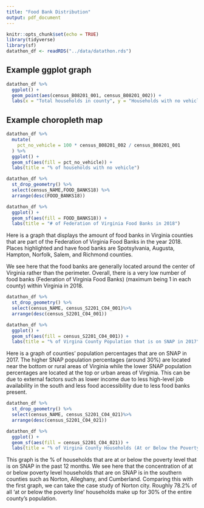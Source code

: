 ```yaml
---
title: "Food Bank Distribution"
output: pdf_document
---
```


```r
knitr::opts_chunk$set(echo = TRUE)
library(tidyverse)
library(sf)
datathon_df <- readRDS("../data/datathon.rds")
```

## Example ggplot graph

```r
datathon_df %>%
  ggplot() +
  geom_point(aes(census_B08201_001, census_B08201_002)) +
  labs(x = "Total households in county", y = "Households with no vehicles")
```

## Example choropleth map

```r
datathon_df %>%
  mutate(
    pct_no_vehicle = 100 * census_B08201_002 / census_B08201_001
  ) %>%
  ggplot() +
  geom_sf(aes(fill = pct_no_vehicle)) +
  labs(title = "% of households with no vehicle")
```

```r
datathon_df %>%
  st_drop_geometry() %>%
  select(census_NAME,FOOD_BANKS18) %>%
  arrange(desc(FOOD_BANKS18))
```
```r
datathon_df %>%
  ggplot() +
  geom_sf(aes(fill = FOOD_BANKS18)) +
  labs(title = "# of Federation of Virginia Food Banks in 2018")
```
Here is a graph that displays the amount of food banks in Virginia counties that are part of the Federation of Virginia Food Banks in the year 2018. Places highlighted and have food banks are Spotsylvania, Augusta, Hampton, Norfolk, Salem, and Richmond counties. 

We see here that the food banks are generally located around the center of Virginia rather than the perimeter. Overall, there is a very low number of food banks (Federation of Virginia Food Banks) (maximum being 1 in each county) within Virginia in 2018.

```r
datathon_df %>%
  st_drop_geometry() %>%
  select(census_NAME, census_S2201_C04_001)%>%
  arrange(desc(census_S2201_C04_001))
```
```r
datathon_df %>%
  ggplot() +
  geom_sf(aes(fill = census_S2201_C04_001)) +
  labs(title = "% of Virgina County Population that is on SNAP in 2017")
```
Here is a graph of counties' population percentages that are on SNAP in 2017. The higher SNAP population percentages (around 30%) are located near the bottom or rural areas of Virginia while the lower SNAP population percentages are located at the top or urban areas of Virginia. This can be due to external factors such as lower income due to less high-level job availability in the south and less food accessibility due to less food banks present.

```r
datathon_df %>%
  st_drop_geometry() %>%
  select(census_NAME, census_S2201_C04_021)%>%
  arrange(desc(census_S2201_C04_021))
```

```r
datathon_df %>%
  ggplot() +
  geom_sf(aes(fill = census_S2201_C04_021)) +
  labs(title = "% of Virgina County Households (At or Below the Poverty Level) on SNAP (in the past 12 months)")
```

This graph is the % of households that are at or below the poverty level that is on SNAP in the past 12 months. We see here that the concentration of at or below poverty level households that are on SNAP is in the southern counties such as Norton, Alleghany, and Cumberland. Comparing this with the first graph, we can take the case study of Norton city. Roughly 78.2% of all 'at or below the poverty line' households make up for 30% of the entire county's population.





